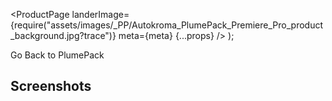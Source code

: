 
  <ProductPage
    landerImage={require("assets/images/_PP/Autokroma_PlumePack_Premiere_Pro_product_background.jpg?trace")}
    meta={meta}
    {...props}
  />
);

<Flex mt={4} justifyContent="center">
    <Link href="/PlumePack">Go Back to PlumePack</Link>
</Flex>

<H2 centered underline={meta.mainColor}>
  Screenshots
</H2>
<Screenshots images={config.PlumePackScreenshots} meta={meta} />
